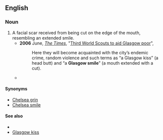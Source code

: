 ==English==

===Noun===
{{en-noun|head=[[Glasgow]] [[smile]]}}

# A facial scar received from being cut on the edge of the mouth, resembling an extended smile.
#* '''2006''' June, ''[[w:The Times|The Times]]'', "[http://www.timesonline.co.uk/tol/news/uk/article679113.ece Third World Scouts to aid Glasgow poor]",
#*: Here they will become acquainted with the city’s endemic crime, random violence and such terms as “a Glasgow kiss” (a head butt) and “a '''Glasgow smile'''” (a mouth extended with a cut).
#* {{quote-book|2007|Harland Miller|International Lonely Guy|url=http://books.google.com/books?id=3YVQAAAAMAAJ|page=118
|passage=To promote the bid they had this slogan, 'Glasgow Smiles Better', which, when you consider what a '''Glasgow smile''' is, is a pretty negative association to make.}}

====Synonyms====
* [[Chelsea grin]]
* [[Chelsea smile]]

====See also====
* {{pedialite}}
* [[Glasgow kiss]]